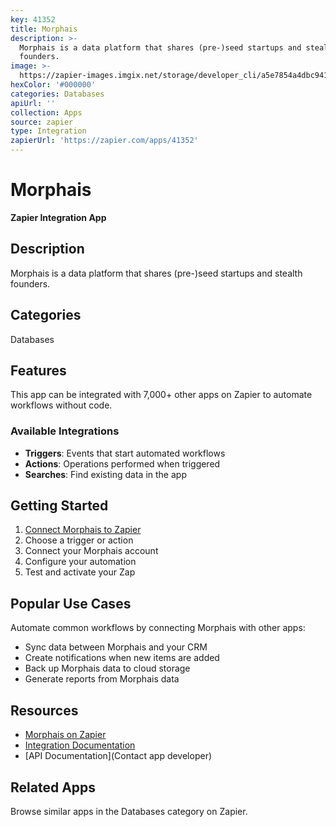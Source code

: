 ```yaml
---
key: 41352
title: Morphais
description: >-
  Morphais is a data platform that shares (pre-)seed startups and stealth
  founders.
image: >-
  https://zapier-images.imgix.net/storage/developer_cli/a5e7854a4dbc94158d9e1abd80687d04.png?auto=format%2Ccompress&ixlib=python-3.0.0&q=50
hexColor: '#000000'
categories: Databases
apiUrl: ''
collection: Apps
source: zapier
type: Integration
zapierUrl: 'https://zapier.com/apps/41352'
---
```

# Morphais

**Zapier Integration App**

## Description

Morphais is a data platform that shares (pre-)seed startups and stealth founders.

## Categories

Databases

## Features

This app can be integrated with 7,000+ other apps on Zapier to automate workflows without code.

### Available Integrations

- **Triggers**: Events that start automated workflows
- **Actions**: Operations performed when triggered
- **Searches**: Find existing data in the app

## Getting Started

1. [Connect Morphais to Zapier](https://zapier.com/apps/41352)
2. Choose a trigger or action
3. Connect your Morphais account
4. Configure your automation
5. Test and activate your Zap

## Popular Use Cases

Automate common workflows by connecting Morphais with other apps:

- Sync data between Morphais and your CRM
- Create notifications when new items are added
- Back up Morphais data to cloud storage
- Generate reports from Morphais data

## Resources

- [Morphais on Zapier](https://zapier.com/apps/41352)
- [Integration Documentation](https://zapier.com/apps/41352/integrations)
- [API Documentation](Contact app developer)

## Related Apps

Browse similar apps in the Databases category on Zapier.
